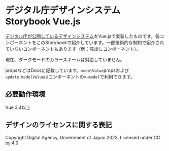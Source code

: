 
<Meta title="Read Me" />

# デジタル庁デザインシステム Storybook Vue.js

[デジタル庁が公開しているデザインシステム](https://www.digital.go.jp/policies/servicedesign/designsystem)をVue.jsで実装したものです。各コンポーネントをこのStorybookで紹介しています。一部技術的な制約で紹介されていないコンポーネントもあります（例：見出しコンポーネント）。

現在、ダークモードのカラースキームは対応していません。

propsなどはDocsに記載しています。`modelValue`propsおよび`update:modelValue`はコンポーネントの`v-model`で利用できます。

## 必要動作環境

Vue 3.4以上

## デザインのライセンスに関する表記

Copyright Digital Agency, Government of Japan 2023. Licensed under CC by 4.0
